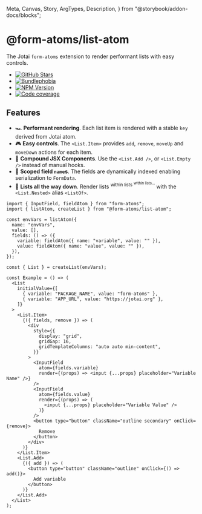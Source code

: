   Meta,
  Canvas,
  Story,
  ArgTypes,
  Description,
} from "@storybook/addon-docs/blocks";

<hgroup>

# @form-atoms/list-atom

The Jotai `form-atoms` extension to render performant lists with easy controls.

<nav>
  <ul>
    <li>
      <a
        aria-label="GitHub Stars"
        href="https://github.com/form-atoms/list-atom"
      >
        <img
          alt="GitHub Stars"
          src="https://img.shields.io/github/stars/form-atoms/list-atom?style=for-the-badge&labelColor=24292e&logo=github"
        />
      </a>
    </li>
    <li>
      <a
        aria-label="Minzipped size"
        href="https://bundlephobia.com/result?p=%40form-atoms/list-atom"
      >
        <img
          alt="Bundlephobia"
          src="https://img.shields.io/bundlephobia/minzip/%40form-atoms/list-atom?style=for-the-badge&labelColor=24292e"
        />
      </a>
    </li>
    <li>
      <a
        aria-label="NPM version"
        href="https://www.npmjs.com/package/%40form-atoms/list-atom"
      >
        <img
          alt="NPM Version"
          src="https://img.shields.io/npm/v/%40form-atoms/list-atom?style=for-the-badge&labelColor=24292e"
        />
      </a>
    </li>
    <li>
      <a
        aria-label="Code coverage report"
        href="https://codecov.io/gh/form-atoms/list-atom"
      >
        <img
          alt="Code coverage"
          src="https://img.shields.io/codecov/c/gh/form-atoms/list-atom?style=for-the-badge&labelColor=24292e"
        />
      </a>
    </li>
  </ul>
</nav>

</hgroup>

## Features

- 🏎️ **Performant rendering**. Each list item is rendered with a stable `key` derived from Jotai atom.
- 🎮 **Easy controls**. The `<List.Item>` provides `add`, `remove`, `moveUp` and `moveDown` actions for each item.
- 🧩 **Compound JSX Components**. Use the `<List.Add />`, or `<List.Empty />` instead of manual hooks.
- 🔑 **Scoped field `name`s**. The fields are dynamically indexed enabling serialization to `FormData`.
- 🐢 **Lists all the way down**. Render lists <sup>within lists <sup>within lists...</sup></sup> with the `<List.Nested>` alias `<ListOf>`.

<Example of={ListStories.QuickStartExample}>

```tsx
import { InputField, fieldAtom } from "form-atoms";
import { listAtom, createList } from "@form-atoms/list-atom";

const envVars = listAtom({
  name: "envVars",
  value: [],
  fields: () => ({
    variable: fieldAtom({ name: "variable", value: "" }),
    value: fieldAtom({ name: "value", value: "" }),
  }),
});

const { List } = createList(envVars);

const Example = () => (
  <List
    initialValue={[
      { variable: "PACKAGE_NAME", value: "form-atoms" },
      { variable: "APP_URL", value: "https://jotai.org" },
    ]}
  >
    <List.Item>
      {({ fields, remove }) => (
        <div
          style={{
            display: "grid",
            gridGap: 16,
            gridTemplateColumns: "auto auto min-content",
          }}
        >
          <InputField
            atom={fields.variable}
            render={(props) => <input {...props} placeholder="Variable Name" />}
          />
          <InputField
            atom={fields.value}
            render={(props) => (
              <input {...props} placeholder="Variable Value" />
            )}
          />
          <button type="button" className="outline secondary" onClick={remove}>
            Remove
          </button>
        </div>
      )}
    </List.Item>
    <List.Add>
      {({ add }) => (
        <button type="button" className="outline" onClick={() => add()}>
          Add variable
        </button>
      )}
    </List.Add>
  </List>
);
```

</Example>
